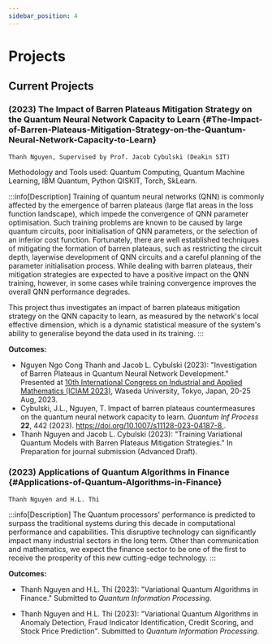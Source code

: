 ```yaml
---
sidebar_position: 4
---
```


# Projects

## Current Projects

### (2023) The Impact of Barren Plateaus Mitigation Strategy on the Quantum Neural Network Capacity to Learn {#The-Impact-of-Barren-Plateaus-Mitigation-Strategy-on-the-Quantum-Neural-Network-Capacity-to-Learn}


`Thanh Nguyen, Supervised by Prof. Jacob Cybulski (Deakin SIT)`

Methodology and Tools used: Quantum Computing, Quantum Machine Learning, IBM Quantum, Python QISKIT, Torch, SkLearn.

:::info[Description]
Training of quantum neural networks (QNN) is commonly affected by the emergence of barren plateaus (large flat areas in the loss function landscape), which impede the convergence of QNN parameter optimisation. 
Such training problems are known to be caused by large quantum circuits, poor initialisation of QNN parameters, or the selection of an inferior cost function.
Fortunately, there are well established techniques of mitigating the formation of barren plateaus, such as restricting the circuit depth, layerwise development of QNN circuits and a careful planning of the parameter initialisation process. 
While dealing with barren plateaus, their mitigation strategies are expected to have a positive impact on the QNN training, however, in some cases while training convergence improves the overall QNN performance degrades.

This project thus investigates an impact of barren plateaus mitigation strategy on the QNN capacity to learn, as measured by the network's local effective dimension, which is a dynamic statistical measure of the system's ability to generalise beyond the data used in its training.
:::


**Outcomes:**
- Nguyen Ngo Cong Thanh and Jacob L. Cybulski (2023): "Investigation of Barren Plateaus in Quantum Neural Network Development." Presented at [10th International Congress on Industrial and Applied Mathematics (ICIAM 2023)](https://iciam2023.org/accepted_ps#13568_Investigation_of_Barren_Plateaus_in_Quantum_Neural_Network_Development), Waseda University, Tokyo, Japan, 20-25 Aug, 2023.
- Cybulski, J.L., Nguyen, T. Impact of barren plateaus countermeasures on the quantum neural network capacity to learn. *Quantum Inf Process* **22**, 442 (2023). [https://doi.org/10.1007/s11128-023-04187-8 <Icon icon="fa-solid fa-arrow-up-right-from-square" width="1em"/>](https://doi.org/10.1007/s11128-023-04187-8).
- Thanh Nguyen and Jacob L. Cybulski (2023): "Training Variational Quantum Models with Barren Plateaus Mitigation Strategies." In Preparation for journal submission (Advanced Draft).

### (2023) Applications of Quantum Algorithms in Finance {#Applications-of-Quantum-Algorithms-in-Finance}
`Thanh Nguyen and H.L. Thi`

:::info[Description]
The Quantum processors' performance is predicted to surpass the traditional systems during this decade in computational performance and capabilities. This disruptive technology can significantly impact many industrial sectors in the long term. Other than communication and mathematics, we expect the finance sector to be one of the first to receive the prosperity of this new cutting-edge technology.
:::

**Outcomes:**
- Thanh Nguyen and H.L. Thi (2023): "Variational Quantum Algorithms in Finance." Submitted to *Quantum Information Processing*.

- Thanh Nguyen and H.L. Thi (2023): "Variational Quantum Algorithms in Anomaly Detection, Fraud Indicator Identification, Credit Scoring, and Stock Price Prediction". Submitted to *Quantum Information Processing*.
